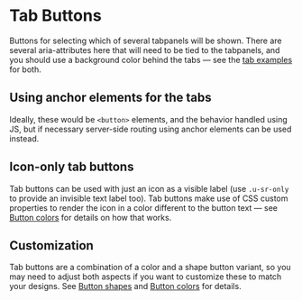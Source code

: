 
<Meta title="Atoms/Button/Tabs" />

# Tab Buttons

Buttons for selecting which of several tabpanels will be shown. There are several aria-attributes here that will need to be tied to the tabpanels, and you should use a background color behind the tabs — see the [tab examples](/docs/ui-navigation-tabs--tabs) for both.

<Canvas>
  <Story id="atoms-button--default-tab" />
  <Story id="atoms-button--tab-pressed" />
  <Story id="atoms-button--tab-disabled" />
</Canvas>

## Using anchor elements for the tabs

Ideally, these would be `<button>` elements, and the behavior handled using JS, but if necessary server-side routing using anchor elements can be used instead.

<Canvas>
  <Story id="atoms-button--tab-anchor" />
  <Story id="atoms-button--tab-anchor-pressed" />
  <Story id="atoms-button--tab-anchor-disabled" />
</Canvas>

## Icon-only tab buttons

Tab buttons can be used with just an icon as a visible label (use `.u-sr-only` to provide an invisible text label too). Tab buttons make use of CSS custom properties to render the icon in a color different to the button text — see [Button colors](/docs/atoms-button-colors--page) for details on how that works.

<Canvas>
  <Story id="atoms-button--tab-icon-only-base" />
  <Story id="atoms-button--tab-icon-only-selected" />
  <Story id="atoms-button--tab-icon-only-disabled" />
</Canvas>

## Customization

Tab buttons are a combination of a color and a shape button variant, so you may need to adjust both aspects if you want to customize these to match your designs. See [Button shapes](/docs/atoms-button-shapes--page) and [Button colors](/docs/atoms-button-colors--page) for details.
